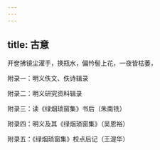 ```yaml
---
---
---
```

title: 古意
---



开奁拂镜尘濯手，换瓶水，偏忴髻上花，一夜皆枯萎，















附录一：明义佚文、佚诗辑录

附录二：明义研究资料辑录

附录三：读《绿烟琐窗集》书后（朱南铣）

附录四：明义及其《绿烟琐窗集》（吴恩裕）

附录五：《绿烟琐窗集》校点后记（王湜华）